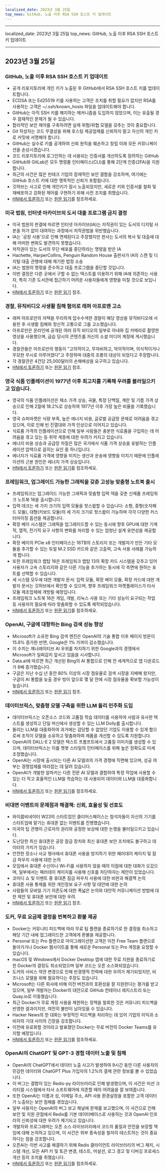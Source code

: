 ```yaml
---
localized_date: 2023년 3월 25일
top_news: GitHub, 노출 이후 RSA SSH 호스트 키 업데이트
---
```


---

localized_date: 2023년 3월 25일
top_news: GitHub, 노출 이후 RSA SSH 호스트 키 업데이트

---



<CallToAction />

<Steps>

## 2023년 3월 25일

### GitHub, 노출 이후 RSA SSH 호스트 키 업데이트

- 공개 리포지토리에 개인 키가 노출된 후 GitHub에서 RSA SSH 호스트 키를 업데이트합니다.
- ECDSA 또는 Ed25519 키를 사용하는 고객은 조치를 취할 필요가 없지만 RSA를 사용하는 고객은 ~/.ssh/known_hosts 파일을 업데이트해야 합니다.
- GitHub는 아직 SSH 키를 해지하는 메커니즘을 도입하지 않았으며, 이는 유출될 경우 잠재적인 문제가 될 수 있습니다.
- 합리적인 보안 제어를 구축하려면 실제 위험/위협 모델을 갖추는 것이 중요합니다.
- Git 작성자는 코드 무결성을 위해 호스팅 제공업체를 신뢰하지 말고 자신의 개인 키로 커밋에 서명해야 합니다.
- GitHub는 실수로 키를 공개하여 신뢰 원칙을 훼손하고 창립 이래 모든 커뮤니케이션을 손상시켰습니다.
- 코드 리포지토리에 로그인하는 데 사용되는 인증서를 개선하도록 장려하는 GitHub
- GitHub와 GitLab은 모두 명령줄 인터페이스(CLI)를 통해 2단계 인증(2FA)을 지원합니다.
- 최근의 사건은 많은 핀테크 기업의 잠재적인 보안 결함을 강조하며, 여기에는 GitHub 호스트 키에 대한 맹목적인 신뢰가 포함됩니다.
- 깃허브는 사고로 인해 개인키가 잠시 노출되었지만, 새로운 키와 인증서를 철회 및 재배포하고 강화된 제어를 구현하기 위해 사전 조치를 취했습니다.
- [HN에서 토론하기](http://news.ycombinator.com/item?id=35285390) 또는 [원문 읽기](https://github.blog/2023-03-23-we-updated-our-rsa-ssh-host-key/)를 참조하세요.

### 미국 법원, 인터넷 아카이브의 도서 대출 프로그램 금지 결정

- 미국 법원의 판결에 따르면 인터넷 아카이브(IA)는 저작권이 있는 도서의 디지털 사본을 허가 없이 대여하는 과정에서 저작권법을 위반했습니다.
- IA는 '공정 사용'으로 인해 면제된다고 주장했지만 판사는 도서의 복사 및 대출에 대해 어떠한 변화도 발견하지 못했습니다.
- 저작권이 있는 도서의 무단 배포를 중단하라는 명령을 받은 IA
- Hachette, HarperCollins, Penguin Random House 출판사가 IA의 스캔 및 디지털 대출 관행에 대해 제기한 법정 소송
- IA는 법원의 명령을 준수하고 대출 프로그램을 중단할 것입니다.
- 이번 결정은 다른 곳에서 구할 수 없는 텍스트를 이용하기 위해 IA에 의존하는 사용자, 특히 기존 도서관에 접근하기 어려운 사용자들에게 영향을 미칠 것으로 보입니다.
- [HN에서 토론하기](http://news.ycombinator.com/item?id=35297117) 또는 [원문 읽기](https://file770.com/judge-decides-against-internet-archive/) 참조.

### 경찰, 뮤직비디오 사생활 침해 혐의로 래퍼 아프로맨 고소

- 래퍼 아프로만의 자택을 무리하게 압수수색한 경찰이 해당 영상을 뮤직비디오에 사용한 후 사생활 침해와 정신적 고통으로 그를 고소했습니다.
- 아프로만은 온라인에 공개된 여러 뮤직 비디오의 일부로 아내와 집 카메라로 촬영한 영상을 사용했으며, 급습 당시의 콘텐츠를 자신의 소셜 미디어 계정에 게시했습니다.
- 경찰관들은 아프로만의 행동이 "고의적이고, 무자비하고, 악의적이며, 의식적이거나 무모한 무시로 이루어졌다"고 주장하며 대중의 조롱의 대상이 되었다고 주장합니다.
- 각 경찰관은 4건당 25,000달러의 손해배상을 요구하고 있습니다.
- [HN에서 토론하기](http://news.ycombinator.com/item?id=35284187) 또는 [원문 읽기](https://www.theguardian.com/us-news/2023/mar/23/ohio-police-sue-rapper-afroman) 참조.

### 영국 식품 인플레이션이 1977년 이후 최고치를 기록해 우려를 불러일으키고 있습니다.

- 영국의 식품 인플레이션은 채소 가격 상승, 곡물, 특정 단백질, 계란 및 기름 가격 상승으로 인해 2월에 18.2%로 상승하여 1977년 이후 가장 높은 비율을 기록했습니다.
- 영국 슈퍼마켓은 식량 부족, 높은 에너지 비용, 글로벌 공급망 문제로 어려움을 겪고 있으며, 이로 인해 빈 진열대와 가격 인상으로 이어지고 있습니다.
- 식료품 가격의 인플레이션으로 인해 일부 사람들은 충분한 식료품을 구입하는 데 어려움을 겪고 있는 등 취약 계층에 대한 우려가 커지고 있습니다.
- 에너지 비용 상승과 공급망 차질은 많은 국가에서 식품 가격 상승을 유발하는 인플레이션 압력으로 꼽히는 요인 중 하나입니다.
- 에너지가 식료품 가격에 영향을 미치는 생산과 운송에 영향을 미치기 때문에 인플레이션의 근본 원인은 에너지 가격 상승입니다.
- [HN에서 토론하기](http://news.ycombinator.com/item?id=35290460) 또는 [원문 읽기](https://www.grocerygazette.co.uk/2023/03/22/food-inflation-highest-rate/)를 참조하세요.

### 프레임워크, 업그레이드 가능한 그래픽을 갖춘 고성능 맞춤형 노트북 출시

- 프레임워크는 업그레이드 가능한 그래픽과 맞춤형 입력 덱을 갖춘 신제품 프레임워크 노트북 16을 출시합니다.
- 입력 데크는 세 가지 크기의 입력 모듈을 핫스왑할 수 있습니다: 소형, 중형(숫자패드 모듈), 대형(키보드 모듈)의 세 가지 크기로 핫스왑이 가능하며 각각 다양한 커스터마이징 옵션을 제공합니다.
- 확장 베이 시스템은 그래픽을 업그레이드할 수 있는 동시에 향후 GPU에 대한 기계적, 열적, 전기적 요구 사항의 변화를 처리할 수 있는 엄청난 설계 유연성을 제공합니다.
- 확장 베이의 PCIe x8 인터페이스는 16TB의 스토리지 또는 개발자가 만든 기타 모듈을 추가할 수 있는 듀얼 M.2 SSD 카드와 같은 고출력, 고속 사용 사례를 가능하게 합니다.
- 또한 프레임워크 랩탑 16은 프레임워크 랩탑 13의 확장 카드 시스템을 갖추고 있어 사용자가 고속 스토리지와 같은 다른 기능을 추가하는 동시에 각 측면에 원하는 포트를 선택할 수 있습니다.
- 세 시스템 모두에 대한 개발자 문서: 입력 모듈, 확장 베이 모듈, 확장 카드에 대한 개발자 문서는 깃허브에서 확인할 수 있으며, 향후 프레임워크 마켓플레이스가 타사 모듈 제조업체에 개방될 예정입니다.
- 프레임워크 노트북 16은 게임, 개발, 리눅스 사용 또는 기타 성능이 요구되는 작업 등 사용자의 필요에 따라 맞춤화할 수 있도록 제작되었습니다.
- [HN에서 토론하기](http://news.ycombinator.com/item?id=35286544) 또는 [원문 읽기](https://frame.work/fr/fr/blog/introducing-the-framework-laptop-16)를 참조하세요.

### OpenAI, 구글에 대항하는 Bing 검색 성능 향상

- Microsoft가 소유한 Bing 검색 엔진은 OpenAI의 기술 통합 이후 페이지 방문이 15.8% 증가한 반면, Google은 1% 가까이 감소했습니다.
- 이 수치는 제너레이티브 AI 우위를 차지하기 위한 Google과의 경쟁에서 Microsoft가 일찌감치 앞서고 있음을 시사합니다.
- Data.ai에 따르면 최근 개선된 Bing의 AI 통합으로 인해 전 세계적으로 앱 다운로드가 8배 증가했습니다.
- 구글은 지난 수십 년 동안 80% 이상의 시장 점유율로 검색 시장을 지배해 왔지만, 구글이 AI 통합을 늦출 경우 빙이 앞으로 몇 달 안에 시장 점유율을 확보할 가능성이 높습니다.
- [HN에서 토론하기](http://news.ycombinator.com/item?id=35293101) 또는 [원문 읽기](https://www.reuters.com/technology/openai-tech-gives-microsofts-bing-boost-search-battle-with-google-2023-03-22/) 참조.

### 데이터브릭스, 맞춤형 모델 구축을 위한 LLM 돌리 민주화 도입

- 데이터브릭스는 오픈소스 코드와 고품질 학습 데이터를 사용하여 사람과 유사한 텍스트를 생성하고 단일 머신에서 생성할 수 있는 LLM Dolly를 출시합니다.
- 돌리는 LLM을 대중화하여 과거에는 감당할 수 없었던 기업도 이용할 수 있게 함으로써 조직이 모델을 소유하고 맞춤화하여 제품을 개선할 수 있도록 지원합니다.
- OpenAI의 DALL-E 2 모델은 텍스트 프롬프트에서 고품질 이미지를 생성할 수 있으며, 데이터브릭스는 이를 챗봇 스타일의 인터페이스를 위해 높은 정확도로 미세 조정했습니다.
- OpenAI는 시장에 출시되는 다른 AI 모델과의 가격 경쟁에 직면해 있으며, 성공 여부는 경쟁업체를 따라잡는 데 달려 있습니다.
- OpenAI가 개발한 알파카는 다른 전문 AI 모델과 결합하여 특정 작업에 사용할 수 있는 더 작고 효율적인 LLM을 학습하는 데 사용되어 데이터와 LLM을 대중화합니다.
- [HN에서 토론하기](http://news.ycombinator.com/item?id=35288063) 또는 [원문 읽기](https://www.databricks.com/blog/2023/03/24/hello-dolly-democratizing-magic-chatgpt-open-models.html)를 참조하세요.

### 비대면 이벤트의 문제점과 해결책: 신뢰, 효율성 및 선호도

- 와이콤비네이터 W23의 스타트업인 클리어스페이스는 참석자들이 자신의 기기를 스타트업에 맡기는 휴대폰 없는 이벤트를 진행했습니다.
- 미국의 팁 관행이 근로자의 권리와 공정한 보상에 대한 논쟁을 불러일으키고 있습니다.
- 도난당한 최신 휴대폰은 공장 잠금 장치와 최신 휴대폰 보안 조치에도 불구하고 데이터의 가치가 있습니다.
- 안전한 장소나 사교 행사에서 휴대폰 사용을 방지하기 위한 패러데이 케이지 및 잠금 파우치 사용에 대한 논의
- 모임에서 휴대폰 수신이나 Wi-Fi를 사용하지 않을 때의 이점에 대한 대화가 오갔으며, 일부에서는 패러데이 케이지를 사용해 신호를 차단하자는 제안이 있었습니다.
- 코미디 쇼 및 이벤트 중 휴대폰 잠금 파우치 사용에 대한 비판과 해결책 논의
- 휴대폰 사용 통제를 위한 개인정보 요구 사항 및 대안에 대한 논의
- 사람들의 모바일 기기 의존도에 대한 폭넓은 논의와 대안적 커뮤니케이션 방법에 대한 제안 및 휴대폰 보안에 대한 우려.
- [HN에서 토론하기](http://news.ycombinator.com/item?id=35297074) 또는 [원문 읽기](https://blog.getclearspace.com/we-ran-a-phone-check-at-a-ycombinator-event-in-san-francisco-heres-how-it-went-fb920a54c755) 참조.

### 도커, 무료 요금제 결정을 번복하고 환불 제공

- Docker는 커뮤니티 피드백에 따라 무료 팀 플랜을 종료하기로 한 결정을 취소하고 해당 기간 내에 업그레이드한 고객에게 환불을 제공합니다.
- Personal 또는 Pro 플랜으로 마이그레이션한 고객은 이전 Free Team 플랜으로 돌아가거나 Docker 웹사이트를 통해 새로운 Personal 또는 Pro 계정을 요청할 수 있습니다.
- macOS 및 Windows에서 Docker Desktop 앱에 대한 무료 지원을 종료하기로 한 Docker의 결정도 취소되었으며 일부 코드는 오픈 소스화되었습니다.
- 도커의 서비스 약관 변경으로 인해 반경쟁적 전략에 대한 우려가 제기되었지만, 비즈니스 모델을 위해 필요하다는 주장도 있습니다.
- Microsoft는 다른 회사에 비해 이전 버전과의 호환성을 잘 지원한다는 평가를 받고 있으며, 일부 개발자는 Docker의 대안으로 GitHub 컨테이너 레지스트리 또는 Quay.io로 이동했습니다.
- 최근 Docker가 무료 계정 사용을 제한하는 정책을 철회한 것은 커뮤니티 피드백을 반영한 결과이지만, 여전히 불만이 남아있을 수 있습니다.
- Hacker News의 한 대화는 부정적인 피드백을 처리하는 데 있어 기업의 이익과 소비자의 기대 사이의 긴장을 강조합니다.
- 이전에 유료화할 것이라고 발표했던 Docker는 무료 버전의 Docker Teams를 유지할 예정입니다.
- [HN에서 토론하기](http://news.ycombinator.com/item?id=35295807) 또는 [원문 읽기](https://www.docker.com/blog/no-longer-sunsetting-the-free-team-plan/)를 참조하세요.

### OpenAI의 ChatGPT 및 GPT-3 경험 데이터 노출 및 침해

- OpenAI의 ChatGPT에서 데이터 노출 사고가 발생하여 9시간 동안 다른 사용자의 민감한 데이터와 ChatGPT Plus 가입자의 1.2%의 결제 관련 정보를 볼 수 있었습니다.
- 이 버그는 결함이 있는 Redis-py 라이브러리로 인해 발생했으며, 이 사건은 미션 크리티컬 시스템에서 타사 소프트웨어에 의존할 때의 어려움을 잘 보여줍니다.
- 또한 OpenAI는 이름과 성, 이메일 주소, API 사용 환경설정을 포함한 고객 데이터가 노출되는 보안 침해를 겪었습니다.
- 일부 사용자는 OpenAI의 버그 보고 채널에 문제를 보고했으며, 이 사건으로 인해 보안 및 지원 관점에서 Redis를 기본 데이터베이스로 사용하는 것과 OpenAI 인프라의 신뢰성에 대한 우려가 제기되고 있습니다.
- 개발자와 프로그래머는 오픈 소스 라이브러리에서 코드의 품질과 안전을 보장할 책임에 대해 논의하고 있으며, 이 사건은 외부 종속성을 철저히 테스트하는 것이 중요하다는 점을 강조합니다.
- 오픈AI는 이번 사고를 해결하기 위해 Redis 클라이언트 라이브러리의 버그 패치, 시스템 개선, 모든 API 키 및 토큰 변경, 테스트, 어설션, 로그 경고 및 디버깅 프로세스 개선 등의 조치를 취했습니다.
- [HN에서 토론하기](http://news.ycombinator.com/item?id=35291112) 또는 [원문 읽기](https://openai.com/blog/march-20-chatgpt-outage)를 참조하세요.

</Steps>
